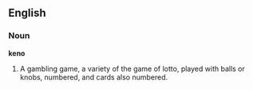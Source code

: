 ==English==

===Noun===

'''keno'''

#A gambling game, a variety of the game of lotto, played with balls or knobs, numbered, and cards also numbered.